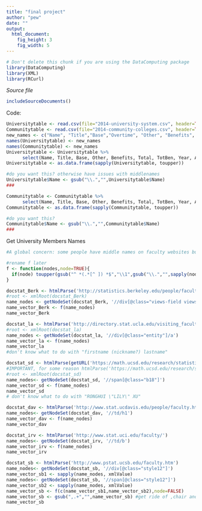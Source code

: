 ```yaml
---
title: "final project"
author: "pew"
date: ""
output: 
  html_document:
    fig_height: 3
    fig_width: 5
---
```

<!-- Don't edit in between this line and the one below -->
```r
# Don't delete this chunk if you are using the DataComputing package
library(DataComputing)
library(XML)
library(RCurl)
```
*Source file* 
```r
includeSourceDocuments()
```
<!-- Don't edit the material above this line -->

Code:
```r
Universitytable <- read.csv(file="2014-university-system.csv", header=TRUE)
Communitytable <- read.csv(file="2014-community-colleges.csv", header=TRUE)
new_names <- c("Name", "Title","Base","Overtime", "Other", "Benefits", "Total", "TotBen", "Year", "Notes", "Agency", "Status")
names(Universitytable) <- new_names
names(Communitytable) <- new_names
Universitytable <- Universitytable %>%
      select(Name, Title, Base, Other, Benefits, Total, TotBen, Year, Agency)
Universitytable <- as.data.frame(sapply(Universitytable, toupper))

#do you want this? otherwise have issues with middlenames
Universitytable$Name <- gsub("\\.","",Universitytable$Name)
###

Communitytable <- Communitytable %>%
      select(Name, Title, Base, Other, Benefits, Total, TotBen, Year, Agency)
Communitytable <- as.data.frame(sapply(Communitytable, toupper))

#do you want this?
Communitytable$Name <- gsub("\\.","",Communitytable$Name)
###
```

Get University Members Names
```r
#A global concern: some people have middle names on faculty websites but not in the table, and (probably) vice versa.

#rename f later
f <- function(nodes,node=TRUE){
  if(node) toupper(gsub("^ *(.*[^ ]) *$","\\1",gsub("\\.","",sapply(nodes,xmlValue)))) else toupper(gsub("^ *(.*[^ ]) *$","\\1",gsub("\\.","",nodes)))
}

docstat_Berk <- htmlParse('http://statistics.berkeley.edu/people/faculty')
#root <- xmlRoot(docstat_Berk)
name_nodes <- getNodeSet(docstat_Berk, '//div[@class="views-field views-field-title"]')
name_vector_Berk <- f(name_nodes)
name_vector_Berk

docstat_la <- htmlParse('http://directory.stat.ucla.edu/visiting_faculty')
#root <- xmlRoot(docstat_la)
name_nodes <- getNodeSet(docstat_la, '//div[@class="entity"]/a')
name_vector_la <- f(name_nodes)
name_vector_la
#don't know what to do with "firstname (nickname?) lastname"

docstat_sd <- htmlParse(getURL('https://math.ucsd.edu/research/statistics/'))
#IMPORTANT, for some reason htmlParse('https://math.ucsd.edu/research/statistics/') fails, I used RCurl package's getURL function as a workaround (credit: stackexchange)
#root <- xmlRoot(docstat_sd)
name_nodes<- getNodeSet(docstat_sd, '//span[@class="b18"]')
name_vector_sd <- f(name_nodes)
name_vector_sd
# don't know what to do with "RONGHUI \"LILY\" XU"

docstat_dav <- htmlParse('http://www.stat.ucdavis.edu/people/faculty.html')
name_nodes<- getNodeSet(docstat_dav, '//td/h1')
name_vector_dav <- f(name_nodes)
name_vector_dav

docstat_irv <- htmlParse('http://www.stat.uci.edu/faculty/')
name_nodes<- getNodeSet(docstat_irv, '//td/b')
name_vector_irv <- f(name_nodes)
name_vector_irv

docstat_sb <- htmlParse('http://www.pstat.ucsb.edu/faculty.htm')
name_nodes<- getNodeSet(docstat_sb, '//div[@class="style12"]')
name_vector_sb1 <- sapply(name_nodes, xmlValue)
name_nodes<- getNodeSet(docstat_sb, '//span[@class="style12"]')
name_vector_sb2 <- sapply(name_nodes, xmlValue)
name_vector_sb <- f(c(name_vector_sb1,name_vector_sb2),node=FALSE)
name_vector_sb <- gsub(",.+","",name_vector_sb) #get ride of ,chair and ,vice chair
name_vector_sb
```




